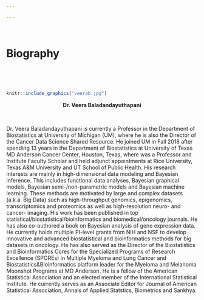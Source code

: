 ```yaml
---

---
```


<br>
<div class="centered"><h1>Biography</h1></div>
<div style="text-align: center;">
  <a href="mailto:veerabal@umich.edu"><i class="fa fa-envelope-o fa-lg" style="color: #555555;"></i></a>&nbsp;&nbsp;&nbsp;
  <a href="https://github.com/VBaladandayuthapani"><i class="fa fa-github fa-lg" style="color: #555555;"></i></a>&nbsp;&nbsp;&nbsp;
  <a href="https://www.linkedin.com/in/veera-baladandayuthapani-87a90510/"><i class="fa fa-linkedin fa-lg" style="color: #555555;"></i></a>
</div>
<br>

```r
knitr::include_graphics("veerab.jpg")

```

<center>**Dr. Veera Baladandayuthapani**</center>

<br>

Dr. Veera Baladandayuthapani is currently a Professor in the Department of Biostatistics at University of Michigan (UM), where he is also the Director of the Cancer Data Science Shared Resource. He joined UM in Fall 2018 after spending 13 years in the Department of Biostatistics at University of Texas MD Anderson Cancer Center, Houston, Texas, where was a Professor and Institute Faculty Scholar and held adjunct appointments at Rice University, Texas A&M University and UT School of Public Health. His research interests are mainly in high-dimensional data modeling and Bayesian inference. This includes functional data analyses, Bayesian graphical models, Bayesian semi-/non-parametric models and Bayesian machine learning. These methods are motivated by large and complex datasets (a.k.a. Big Data) such as high-throughput genomics, epigenomics, transcriptomics and proteomics as well as high-resolution neuro- and cancer- imaging. His work has been published in top statistical/biostatistical/bioinformatics and biomedical/oncology journals. He has also co-authored a book on Bayesian analysis of gene expression data. He currently holds multiple PI-level grants from NIH and NSF to develop innovative and advanced biostatistical and bioinformatics methods for big datasets in oncology. He has also served as the Director of the Biostatistics and Bioinformatics Cores for the Specialized Programs of Research Excellence (SPOREs) in Multiple Myeloma and Lung Cancer and Biostatistics&Bioinformatics platform leader for the Myeloma and Melanoma Moonshot Programs at MD Anderson. He is a fellow of the American Statistical Association and an elected member of the International Statistical Institute. He currently serves as an Associate Editor for Journal of American Statistical Association, Annals of Applied Statstics, Biometrics and Sankhya.
